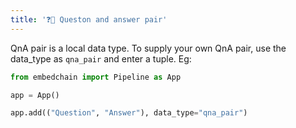```yaml
---
title: '❓💬 Queston and answer pair'
---
```


QnA pair is a local data type. To supply your own QnA pair, use the data_type as `qna_pair` and enter a tuple. Eg:

```python
from embedchain import Pipeline as App

app = App()

app.add(("Question", "Answer"), data_type="qna_pair")
```